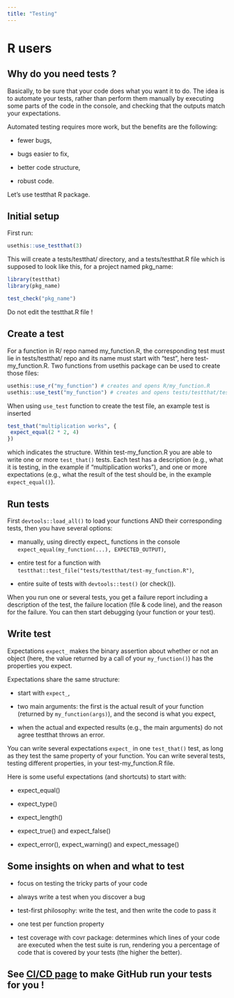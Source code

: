 ```yaml
---
title: "Testing"
---
```

# R users

## Why do you need tests ?

Basically, to be sure that your code does what you want it to do. The idea is to automate your tests, rather than perform them manually by executing some parts of the code in the console, and checking that the outputs match your expectations.

Automated testing requires more work, but the benefits are the following:

- fewer bugs,

- bugs easier to fix,

- better code structure,

- robust code.

Let's use testthat R package.

## Initial setup

First run:

```r
usethis::use_testthat(3)
```

This will create a tests/testthat/ directory, and a tests/testthat.R file which is supposed to look like this, for a project named pkg_name:

```r
library(testthat)
library(pkg_name)

test_check("pkg_name")
```

Do not edit the testthat.R file !

## Create a test

For a function in R/ repo named my_function.R, the corresponding test must lie in tests/testthat/ repo and its name must start with "test", here test-my_function.R. Two functions from usethis package can be used to create those files:

```r
usethis::use_r("my_function") # creates and opens R/my_function.R
usethis::use_test("my_function") # creates and opens tests/testthat/test-my_function.R
```

When using ```use_test``` function to create the test file, an example test is inserted

```r
test_that("multiplication works", {
 expect_equal(2 * 2, 4)
})
```
which indicates the structure. Within test-my_function.R you are able to write one or more ```test_that()``` tests. Each test has a description (e.g., what it is testing, in the example if "multiplication works"), and one or more expectations (e.g., what the result of the test should be, in the example ```expect_equal()```).

## Run tests

First ```devtools::load_all()``` to load your functions AND their corresponding tests, then you have several options:

- manually, using directly expect_ functions in the console ```expect_equal(my_function(...), EXPECTED_OUTPUT)```,

- entire test for a function with ```testthat::test_file("tests/testthat/test-my_function.R")```,

- entire suite of tests with ```devtools::test()``` (or check()).

When you run one or several tests, you get a failure report including a description of the test, the failure location (file & code line), and the reason for the failure. You can then start debugging (your function or your test).

## Write test

Expectations ```expect_``` makes the binary assertion about whether or not an object (here, the value returned by a call of your ```my_function()```) has the properties you expect.

Expectations share the same structure:

- start with ```expect_```,

- two main arguments: the first is the actual result of your function (returned by ```my_function(args)```), and the second is what you expect,

- when the actual and expected results (e.g., the main arguments) do not agree testthat throws an error.

You can write several expectations ```expect_``` in one ```test_that()``` test, as long as they test the same property of your function. You can write several tests, testing different properties, in your test-my_function.R file.

Here is some useful expectations (and shortcuts) to start with:

- expect_equal()

- expect_type()

- expect_length()

- expect_true() and expect_false()

- expect_error(), expect_warning() and expect_message()

## Some insights on when and what to test

- focus on testing the tricky parts of your code

- always write a test when you discover a bug

- test-first philosophy: write the test, and then write the code to pass it

- one test per function property

- test coverage with covr package: determines which lines of your code are executed when the test suite is run, rendering you a percentage of code that is covered by your tests (the higher the better).

## See [CI/CD page](ci_cd.qmd) to make GitHub run your tests for you !

